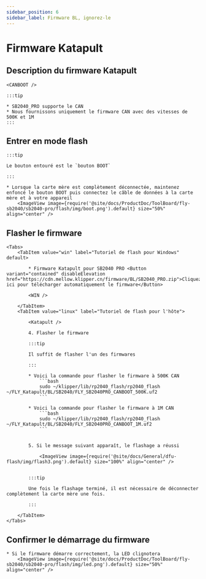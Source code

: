 ```yaml
---
sidebar_position: 6
sidebar_label: Firmware BL, ignorez-le
---
```







# Firmware Katapult

## Description du firmware Katapult

    <CANBOOT />

    :::tip

    * SB2040_PRO supporte le CAN
    * Nous fournissons uniquement le firmware CAN avec des vitesses de 500K et 1M
    :::

## Entrer en mode flash

    :::tip

    Le bouton entouré est le `bouton BOOT`

    :::

    * Lorsque la carte mère est complètement déconnectée, maintenez enfoncé le bouton BOOT puis connectez le câble de données à la carte mère et à votre appareil
        <ImageView image={require('@site/docs/ProductDoc/ToolBoard/fly-sb2040/sb2040-pro/flash/img/boot.png').default} size="50%" align="center" />

## Flasher le firmware
    <Tabs>
        <TabItem value="win" label="Tutoriel de flash pour Windows" default>

            * Firmware Katapult pour SB2040 PRO <Button variant="contained" disableElevation href="https://cdn.mellow.klipper.cn/firmware/BL/SB2040_PRO.zip">Cliquez ici pour télécharger automatiquement le firmware</Button>

            <WIN />
            
        </TabItem>
        <TabItem value="linux" label="Tutoriel de flash pour l'hôte">
            
            <Katapult />

            4. Flasher le firmware

            :::tip

            Il suffit de flasher l'un des firmwares

            :::

            * Voici la commande pour flasher le firmware à 500K CAN
                ```bash
                sudo ~/klipper/lib/rp2040_flash/rp2040_flash ~/FLY_Katapult/BL/SB2040/FLY_SB2040PRO_CANBOOT_500K.uf2
                ```
                       
            * Voici la commande pour flasher le firmware à 1M CAN
                ```bash
                sudo ~/klipper/lib/rp2040_flash/rp2040_flash ~/FLY_Katapult/BL/SB2040/FLY_SB2040PRO_CANBOOT_1M.uf2
                ```


            5. Si le message suivant apparaît, le flashage a réussi

                <ImageView image={require('@site/docs/General/dfu-flash/img/flash3.png').default} size="100%" align="center" />


            :::tip

            Une fois le flashage terminé, il est nécessaire de déconnecter complètement la carte mère une fois.

            :::

        </TabItem>
    </Tabs>

## Confirmer le démarrage du firmware

    * Si le firmware démarre correctement, la LED clignotera
        <ImageView image={require('@site/docs/ProductDoc/ToolBoard/fly-sb2040/sb2040-pro/flash/img/led.png').default} size="50%" align="center" />
